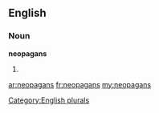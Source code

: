 ==English==

===Noun===
'''neopagans'''

# {{plural of|[[neopagan]]}}

[[Category:English plurals]]

[[ar:neopagans]]
[[fr:neopagans]]
[[my:neopagans]]